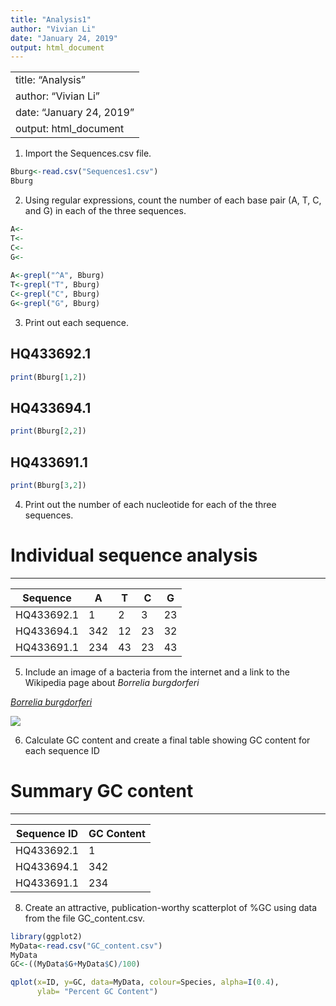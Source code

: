 ```yaml
---
title: "Analysis1"
author: "Vivian Li"
date: "January 24, 2019"
output: html_document
---
```


---
title: "Analysis"
author: "Vivian Li"
date: "January 24, 2019"
output: html_document
---

1. Import the Sequences.csv file.
```r
Bburg<-read.csv("Sequences1.csv")
Bburg
```


2. Using regular expressions, count the number of each base pair (A, T, C, and G) in each of the three sequences. 

```r
A<-
T<-
C<-
G<-
  
A<-grepl("^A", Bburg)
T<-grepl("T", Bburg)
C<-grepl("C", Bburg)
G<-grepl("G", Bburg)
```


3. Print out each sequence. 

## HQ433692.1
```r
print(Bburg[1,2])
```

## HQ433694.1
```r
print(Bburg[2,2])
```


## HQ433691.1

```r
print(Bburg[3,2])
```



4. Print out the number of each nucleotide for each of the three sequences. 

# Individual sequence analysis

---------------------

Sequence  | A | T | C | G 
----------|---|---|---|---
HQ433692.1| 1 | 2 | 3 |23
HQ433694.1|342| 12| 23|32
HQ433691.1|234| 43| 23|43



5. Include an image of a bacteria from the internet and a link to the Wikipedia page about *Borrelia burgdorferi*

[*Borrelia burgdorferi*](https://en.wikipedia.org/wiki/Borrelia_burgdorferi)

![](bacteria.jpg)



6. Calculate GC content and create a final table showing GC content for each sequence ID

# Summary GC content

---------------------

Sequence ID| GC Content 
-----------|------------
HQ433692.1 | 1 
HQ433694.1 |342
HQ433691.1 |234



8. Create an attractive, publication-worthy scatterplot of %GC using data from the file GC_content.csv. 
```r
library(ggplot2)
MyData<-read.csv("GC_content.csv")
MyData
GC<-((MyData$G+MyData$C)/100)

qplot(x=ID, y=GC, data=MyData, colour=Species, alpha=I(0.4),
      ylab= "Percent GC Content")
```

